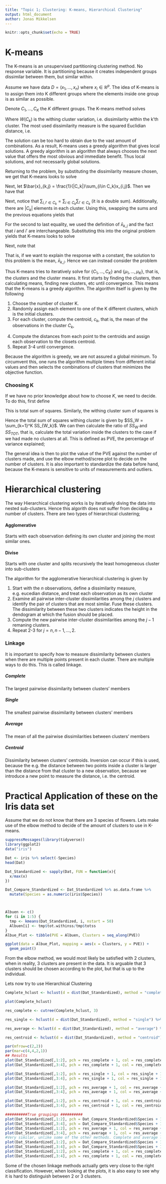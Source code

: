 ```yaml
---
title: "Topic 1; Clustering: K-means, Hierarchical Clustering"
output: html_document
author: Jonas Mikkelsen
---
```


```r
knitr::opts_chunk$set(echo = TRUE)
```

# K-means

The K-means is an unsupervised partitioning clustering method. No response variable.
It is partitioning because it creates independent groups dissimilar between them,
but similar within. 

Assume we have data $D = (x_1,\ldots,x_n)$ where $x_i\in\mathbb{R}^p$. 
The idea of K-means is to assign them into K different groups where the elements
inside one group is as similar as possible.

Denote $C_1,\ldots,C_K$ the $K$ different groups. The K-means method solves

\begin{align*}
min_{C_1,\ldots,C_K}\left(\sum_{k=1}^KW(C_k)\right)
\end{align*}

Where $W(C_k)$ is the withing cluster variation, i.e. dissimilarity within
the k'th cluster. The most used dissimilarity measure is the squared Euclidian 
distance, i.e. 

\begin{align*}
W(C_k) := \frac{1}{|C_k|}\sum_{i,i'\in C_k}\sum_{j=1}^p(x_{i,j}-x_{i',j})^2
\end{align*}

The solution can be too hard to obtain due to the vast amount of combinations.
As a result, K-means uses a greedy algorithm that gives local solutions. 
A greedy algorithm is an algorithm that always chooses the next value that offers
the most obvious and immediate benefit. Thus local solutions, and not necessarily 
global solutions. 

Returning to the problem, by substituting the dissimilarity measure chosen, we 
get that K-means looks to solve

\begin{align*}
min_{C_1,\ldots,C_K}\left(\sum_{k=1}^K\frac{1}{|C_k|}\sum_{i,i'\in C_k}\sum_{j=1}^p(x_{i,j}-x_{i',j})^2\right).
\end{align*}

Next, let $\bar{x}_{k,j} = \frac{1}{|C_k|}\sum_{i\in C_k}x_{i,j}$. Then we have that 

\begin{align*}
\frac{1}{|C_k|}\sum_{i,i'\in C_k}\sum_{j=1}^p(x_{i,j}-x_{i',j})^2 &=
\frac{1}{|C_k|}\sum_{i,i'\in C_k}\sum_{j=1}^p(x_{i,j}-\bar{x}_{k,j} + \bar{x}_{k,j} -x_{i',j})^2\\
& = \frac{1}{|C_k|}\sum_{i,i'\in C_k}\sum_{j=1}^p \left((x_{i,j}-\bar{x}_{k,j})^2
+(\bar{x}_{k,j} -x_{i',j})^2 + 2(x_{i,j}-\bar{x}_{k,j})(\bar{x}_{k,j} -x_{i',j})\right)
\end{align*}

Next, notice that $\sum_{i,i'\in C_k}=\sum_{i\in C_k}\sum_{i'\in C_k}$ (it is a double sum).
Additionally, there are $|C_k|$ elements in each cluster. Using this, swapping the sums
and the previous equations yields that 

\begin{align*}
\frac{1}{|C_k|}\sum_{i,i'\in C_k}\sum_{j=1}^p(x_{i,j}-x_{i',j})^2 &= \frac{1}{|C_k|}
\left\{\sum_{j=1}^p|C_k|\sum_{i}(x_{i,j}-\bar{x}_{k,j})^2+\sum_{j=1}^p|C_k|\sum_{i'}
(\bar{x}_{k,j}-x_{i',j})^2 \right\}\\
&+ \frac{2}{|C_k|}\sum_{j=1}^p\sum_{i}\sum_{i'}(x_{i,j}\bar{x}_{k,j}-x_{i,j}x_{i',j}
-\bar{x}_{k,j}^2 + \bar{x}_{k,j}x_{i',j})\\
&= 2\sum_{j=1}^p\sum_i(x_{i,j}-\bar{x}_{k,j})^2\\
&+ \frac{2}{|C_k|}\sum_{j=1}^p\left\{\bar{x}_{k,j}|C_k|\sum_ix_{i,j}-\sum_i\sum_{i'}
x_{i,j}x_{i',j}-|C_k|^2\bar{x}_{k,j}^2+\bar{x}_{k,j}|C_k|\sum_{i'}x_{i',j}\right\}\\
&=2\sum_{i}\sum_{j=1}^p(x_{i,j}-\bar{x}_{k,j})^2\\
&+ \frac{2}{|C_k|}\sum_{j=1}^p\left\{\sum_i x_{i,j} \sum_{i'} x_{i',j} - 
\sum_{i} x_{i,j}\sum_{i'} x_{i',j} - \sum_{i} x_{i,j}\sum_{i'} x_{i',j} +
\sum_{i} x_{i,j}\sum_{i'} x_{i',j}\right\}\\
&=2\sum_{i}\sum_{j=1}^p(x_{i,j}-\bar{x}_{k,j})^2
\end{align*}

For the second to last equality, we used the definition of $\bar{x}_{k,j}$ and 
the fact that $i$ and $i'$ are interchangeable. Substituting this into the original
problem yields that K-means looks to solve

\begin{align*}
min_{C_1,\ldots,C_K}\left(2\sum_{k=1}^K\sum_{i\in C_k}\sum_{j=1}^p(x_{i,j}-\bar{x}_{k,j})^2\right).
\end{align*}

Next, note that

\begin{align*}
  \bar{x}_{k,j} = min_{\mu_k}\left\{\sum_{i\in C_k}\sum_{j=1}^p(x_{i,j}-\mu_k)^2\right\}.
\end{align*}

That is, if we want to explain the response with a constant, the solution to this problem 
is the mean, $\bar{x}_{k,j}$. Hence we can instead consider the problem

\begin{align*}
min_\underset{\mu_1,\ldots,\mu_K}{C_1,\ldots,C_K}\left(\sum_{k=1}^K\sum_{i\in C_k}\sum_{j=1}^p(x_{i,j}-\mu_k)^2\right).
\end{align*}

Thus K-means tries to iteratively solve for $\{C_1,\ldots,C_K\}$ and $\{\mu_1,\ldots,\mu_K\}$,
that is, the clusters and the cluster means. It first starts by finding the clusters,
then calculating means, finding new clusters, etc until convergence. This means that the
K-means is a greedy algorithm. The algorithm itself is given by the following


1. Choose the number of cluster K.
2. Randomly assign each element to one of the K different clusters, which is the initial clusters.
3. For each cluster, compute the centroid, $c_k$, that is, the mean of the observations
in the cluster $C_k$,

\begin{align*}
c_k = |C_k|^{-1}\sum_{i\in C_k}x_i
\end{align*}

4. Compute the distances from each point to the centroids and assign each observation
to the closets centroid.
5. Repeat 3-4 until convergence. 

Because the algorithm is greedy, we are not assured a global minimum. To circumvent this,
one runs the algorithm multiple times from different initial values and then selects
the combinations of clusters that minimizes the objective function. 

### Choosing K

If we have no prior knowledge about how to choose $K$, we need to decide. To do this,
first define

\begin{align*}
  SS_{TOT} = \sum_{i=1}^n(x_i-\bar{x})^2, \quad \bar{x}=n^{-1}\sum_{i=1}^n x_i.
\end{align*}

This is total sum of squares. Similarly, the withing cluster sum of squares is

\begin{align*}
SS_{W_k} = \sum_{i\in C_k}(x_i-\bar{x}_k)^2, \quad \bar{x}_k = |C_k|^{-1}\sum_{i\in C_k}x_i
\end{align*}

Hence the total sum of squares withing cluster is given by $SS_W = \sum_{k=1}^K SS_{W_k}$.
We can then calculate the ratio of $SS_W$ and $SS_{TOT}$, that is, calculate the
total variation inside the clusters to the case if we had made no clusters at all. 
This is defined as PVE, the percentage of variance explained;

\begin{align*}
  PVE=\frac{SS_W}{SS_{TOT}}.
\end{align*}

The general idea is then to plot the value of the PVE against the number of clusters
made, and use the elbow method/scree plot to decide on the number of clusters. 
It is also important to standardize the data before hand, because the K-means is
sensitive to units of measurements and outliers. 

# Hierarchical clustering

The way Hierarchical clustering works is by iteratively diving the data into nested
sub-clusters. Hence this algorith does not suffer from deciding a number of clusters.
There are two types of hierarchical clustering;

#### Agglomerative 
Starts with each observation defining its own cluster and joining
the most similar ones.

#### Divise 
Starts with one cluster and splits recursively the least homogeneous
cluster into sub-clusters

The algorithm for the agglomerative hierarchical clustering is given by

1. Start with the $n$ observations, define a dissimilarity measure, e.g. eucedian
distance, and treat each observation as its own cluster
2. Examine all pairwise inter-cluster dissimilarities among the $j$ clusters and
identify the pair of clusters that are most similar. Fuse these clusters. The
dissimilarity between these two clusters indicates the height in the dendogram at
which the fusion should be placed. 
3. Compute the new pairwise inter-cluster dissimilarities among the $j-1$ remaning
clusters. 
4. Repeat 2-3 for $j=n,n-1,\ldots,2$.

### Linkage

It is important to specify how to measure dissimilarity between clusters when there
are multiple points present in each cluster. There are multiple ways to do this.
This is called linkage. 

##### Complete
The largest pairwise dissimilarity between clusters' members

##### Single
The smallest pairwise dissimilarity between clusters' members

##### Average
The mean of all the pairwise dissimilarities between clusters' members

##### Centroid
Dissimilarity between clusters' centroids. Inversion can occur if this is used,
because the e.g. the distance between two points inside a cluster is larger than
the distance from that cluster to a new observation, because we introduce a new 
point to measure the distance, i.e. the centroid. 

# Practical Application of these on the Iris data set 

Assume that we do not know that there are 3 species of flowers. Lets make use of
the elbow method to decide of the amount of clusters to use in K-means.

```r
suppressMessages(library(tidyverse))
library(ggplot2)
data("iris")

Dat <- iris %>% select(-Species)
head(Dat)

Dat_Standardized <- sapply(Dat, FUN = function(x){
  x/max(x)
})

Dat_Compare_Standardized <- Dat_Standardized %>% as.data.frame %>%
  mutate(Species = as.numeric(iris$Species))



Albuen <- c()
for (i in 1:5) {
  tmp <- kmeans(Dat_Standardized, i, nstart = 50)
  Albuen[i] <- tmp$tot.withinss/tmp$totss
}
Albue_Plot <- tibble(PVE = Albuen, Clusters = seq_along(PVE))

ggplot(data = Albue_Plot, mapping = aes(x = Clusters, y = PVE)) +
  geom_point()

```

From the elbow method, we would most likely be satisfied with 2 clusters, when
in reality, 3 clusters are present in the data. It is arguable that 3 clusters
should be chosen according to the plot, but that is up to the individual. 

Lets now try to use Hierarchical Clustering

```r

Complete_hclust <- hclust(d = dist(Dat_Standardized), method = "complete") 

plot(Complete_hclust) 

res_complete <- cutree(Complete_hclust, 3)

res_single <- hclust(d = dist(Dat_Standardized), method = "single") %>% cutree(3)

res_average <- hclust(d = dist(Dat_Standardized), method = "average") %>% cutree(3)

res_centroid <- hclust(d = dist(Dat_Standardized), method = "centroid") %>% cutree(3)

par(mfrow=c(2,2))
par(mar=c(4,4,2,1))
## Results
plot(Dat_Standardized[,1:2], pch = res_complete + 1, col = res_complete + 1, main = "complete")
plot(Dat_Standardized[,3:4], pch = res_complete + 1, col = res_complete + 1, main = "complete")

plot(Dat_Standardized[,1:2], pch = res_single + 1, col = res_single + 1, main = "single")
plot(Dat_Standardized[,3:4], pch = res_single + 1, col = res_single + 1, main = "single")

plot(Dat_Standardized[,1:2], pch = res_average + 1, col = res_average + 1, main = "average")
plot(Dat_Standardized[,3:4], pch = res_average + 1, col = res_average + 1, main = "average")

plot(Dat_Standardized[,1:2], pch = res_centroid + 1, col = res_centroid + 1, main = "centroid")
plot(Dat_Standardized[,3:4], pch = res_centroid + 1, col = res_centroid + 1, main = "centroid")

##########True groupings ##########
plot(Dat_Standardized[,1:2], pch = Dat_Compare_Standardized$Species + 1, col = res_complete + 1, main = "true")
plot(Dat_Standardized[,3:4], pch = Dat_Compare_Standardized$Species + 1, col = res_complete + 1, main = "true")
plot(Dat_Standardized[,1:2], pch = res_average + 1, col = res_average + 1, main = "average")
plot(Dat_Standardized[,3:4], pch = res_average + 1, col = res_average + 1, main = "average")
#Very similar, unlike some of the other methods. Complete and average looks best for this problem.
plot(Dat_Standardized[,1:2], pch = Dat_Compare_Standardized$Species + 1, col = res_complete + 1, main = "true")
plot(Dat_Standardized[,3:4], pch = Dat_Compare_Standardized$Species + 1, col = res_complete + 1, main = "true")
plot(Dat_Standardized[,1:2], pch = res_complete + 1, col = res_complete + 1, main = "complete")
plot(Dat_Standardized[,3:4], pch = res_complete + 1, col = res_complete + 1, main = "complete")
```


Some of the chosen linkage methods actually gets very close to the right classification.
However, when looking at the plots, it is also easy to see why it is hard to distinguish
between 2 or 3 clusters. 
